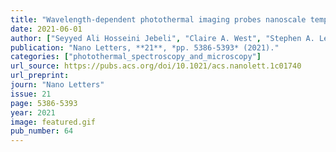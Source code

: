 ```yaml
---
title: "Wavelength-dependent photothermal imaging probes nanoscale temperature differences among sub-diffraction coupled plasmonic nanorods"
date: 2021-06-01
author: ["Seyyed Ali Hosseini Jebeli", "Claire A. West", "Stephen A. Lee", "Harrison J. Goldwyn", "Connor R. Bilchak", "Zahra Fakhraai", "Katherine A. Willets", "Stephan Link", "David J. Masiello"]
publication: "Nano Letters, **21**, *pp. 5386-5393* (2021)."
categories: ["photothermal_spectroscopy_and_microscopy"]
url_source: https://pubs.acs.org/doi/10.1021/acs.nanolett.1c01740
url_preprint: 
journ: "Nano Letters"
issue: 21
page: 5386-5393
year: 2021
image: featured.gif
pub_number: 64
---
```

